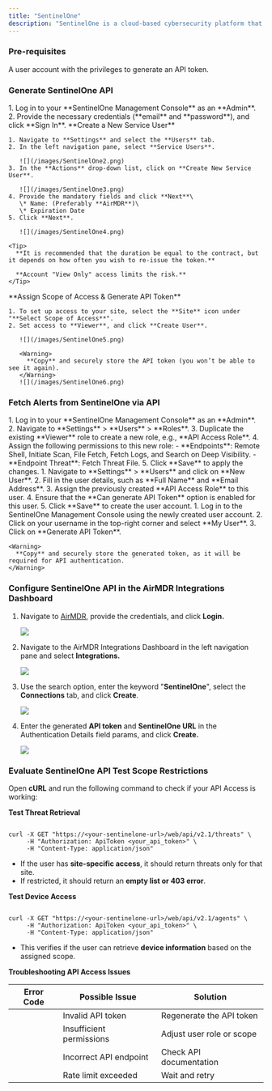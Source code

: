 ```yaml
---
title: "SentinelOne"
description: "SentinelOne is a cloud-based cybersecurity platform that helps protect against cyber threats such as malware, ransomware, and advanced persistent threats (APTs)."
---
```


### Pre-requisites

<Tip>
  A user account with the privileges to generate an API token.
</Tip>

### Generate SentinelOne API

<Steps>
  <Step title="Step 1">
    1. Log in to your **SentinelOne Management Console** as an **Admin**.
    2. Provide the necessary credentials (**email** and **password**), and click **Sign In**.
  </Step>
  <Step title="Step 2">
    **Create a New Service User**

    1. Navigate to **Settings** and select the **Users** tab.
    2. In the left navigation pane, select **Service Users**.

       ![](/images/SentinelOne2.png)
    3. In the **Actions** drop-down list, click on **Create New Service User**.

       ![](/images/SentinelOne3.png)
    4. Provide the mandatory fields and click **Next**\
       \* Name: (Preferably **AirMDR**)\
       \* Expiration Date
    5. Click **Next**.

       ![](/images/SentinelOne4.png)

    <Tip>
      **It is recommended that the duration be equal to the contract, but it depends on how often you wish to re-issue the token.** 

      **Account "View Only" access limits the risk.**
    </Tip>
  </Step>
  <Step title="Step 3">
    **Assign Scope of Access & Generate API Token**

    1. To set up access to your site, select the **Site** icon under "**Select Scope of Access**".
    2. Set access to **Viewer**, and click **Create User**.

       ![](/images/SentinelOne5.png)

       <Warning>
         **Copy** and securely store the API token (you won’t be able to see it again).
       </Warning>
       ![](/images/SentinelOne6.png)
  </Step>
</Steps>

### Fetch Alerts from SentinelOne via API

<Steps>
  <Step title="Create a New User Role with Necessary Permissions:">
    1. Log in to your **SentinelOne Management Console** as an **Admin**.
    2. Navigate to **Settings** > **Users** > **Roles**.
    3. Duplicate the existing **Viewer** role to create a new role, e.g., **API Access Role**.
    4. Assign the following permissions to this new role:
       - **Endpoints**: Remote Shell, Initiate Scan, File Fetch, Fetch Logs, and Search on Deep Visibility.
       - **Endpoint Threat**: Fetch Threat File.
    5. Click **Save** to apply the changes.
  </Step>
  <Step title="Create a New User Account:">
    1. Navigate to **Settings** > **Users** and click on **New User**.
    2. Fill in the user details, such as **Full Name** and **Email Address**.
    3. Assign the previously created **API Access Role** to this user.
    4. Ensure that the **Can generate API Token** option is enabled for this user.
    5. Click **Save** to create the user account.
  </Step>
  <Step title="Generate an API Token:">
    1. Log in to the SentinelOne Management Console using the newly created user account.
    2. Click on your username in the top-right corner and select **My User**.
    3. Click on **Generate API Token**.

    <Warning>
      **Copy** and securely store the generated token, as it will be required for API authentication.
    </Warning>
  </Step>
</Steps>

### Configure SentinelOne API in the AirMDR Integrations Dashboard

1. Navigate to [AirMDR](https://app.airmdr.com/auth/login), provide the credentials, and click **Login.**

   ![](/images/Datadog11.png)
2. Navigate to the AirMDR Integrations Dashboard in the left navigation pane and select **Integrations.**

   ![](/images/Datadog9.png)
3. Use the search option, enter the keyword "**SentinelOne**", select the **Connections** tab, and click **Create**.

   ![](/images/SentinelOne.png)
4. Enter the generated **API token** and **SentinelOne URL** in the Authentication Details field params, and click **Create.**

   ![](/images/SentinelOne1.png)

### Evaluate SentinelOne API Test Scope Restrictions

Open **cURL** and run the following command to check if your API Access is working:

**Test Threat Retrieval**

```

curl -X GET "https://<your-sentinelone-url>/web/api/v2.1/threats" \
     -H "Authorization: ApiToken <your_api_token>" \
     -H "Content-Type: application/json"
```

- If the user has **site-specific access**, it should return threats only for that site.
- If restricted, it should return an **empty list or 403 error**.

**Test Device Access**

```

curl -X GET "https://<your-sentinelone-url>/web/api/v2.1/agents" \
     -H "Authorization: ApiToken <your_api_token>" \
     -H "Content-Type: application/json"
```

- This verifies if the user can retrieve **device information** based on the assigned scope.

**Troubleshooting API Access Issues**

| Error Code | Possible Issue           | Solution                  |
| ---------- | ------------------------ | ------------------------- |
|            | Invalid API token        | Regenerate the API token  |
|            | Insufficient permissions | Adjust user role or scope |
|            | Incorrect API endpoint   | Check API documentation   |
|            | Rate limit exceeded      | Wait and retry            |